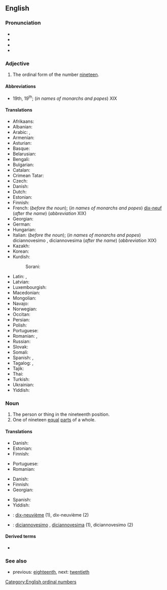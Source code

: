 ==English==
{{number box|en|19}}

===Pronunciation===
* {{IPA|en|/ˌnaɪnˈtiːnθ/}}
* {{audio|en|En-us-nineteenth.ogg|Audio (US)}}
* {{rhymes|en|iːnθ}}
* {{hyphenation|en|nine|teenth}}

===Adjective===
{{en-adj|-}}

# The ordinal form of the number [[nineteen]].

====Abbreviations====
* 19th, 19<sup>th</sup>; (''in names of monarchs and popes'') XIX

====Translations====
{{trans-top-also|the ordinal form of the number nineteen|19th}}
* Afrikaans: {{t+|af|negentiende}}
* Albanian: {{t+|sq|nëntëmbëdhjetë}}
* Arabic: {{t|ar|تَاسِعَ عَشَرَ|m}}, {{t|ar|تَاسِعَةَ عَشْرَةَ|f}}
* Armenian: {{t+|hy|տասնիններորդ}}
* Asturian: {{t+|ast|decimonovenu}}
* Basque: {{t|eu|hemeretzigarren}}
* Belarusian: {{t|be|дзевятна́ццаты}}
* Bengali: {{t|bn|ঊনবিংশ}}
* Bulgarian: {{t|bg|деветнадесети}}
* Catalan: {{t+|ca|dinovè}}
* Crimean Tatar: {{t|crh|on doquzıncı}}
* Czech: {{t+|cs|devatenáctý}}
* Danish: {{t+|da|nittende}}
* Dutch: {{t+|nl|negentiende}}
* Estonian: {{t+|et|üheksateistkümnes}}
* Finnish: {{t|fi|yhdeksästoista}}
* French: {{t+|fr|dix-neuvième}} (''before the noun''); (''in names of monarchs and popes'') [[dix-neuf]] (''after the name'') (''abbreviation'' XIX)
* Georgian: {{t|ka|მეცხრამეტე}}
* German: {{t+|de|neunzehnte}}
* Hungarian: {{t+|hu|tizenkilencedik}}
* Italian: {{t+|it|diciannovesimo}} (''before the noun''); (''in names of monarchs and popes'') diciannovesimo {{g|m}}, diciannovesima {{g|f}} (''after the name'') (''abbreviation'' XIX)
* Kazakh: {{t|kk|он тоғызыншы|sc=Cyrl}}
* Korean: {{t+|ko|열아홉째|tr=yeolapobjjae}}
* Kurdish:
*: Sorani: {{t+|ku|نۆزده‌یه‌م}}
{{trans-mid}}
* Latin: {{t|la|ūndēvīcēsimus}}, {{t|la|nōnus decimus}}
* Latvian: {{t|lv|deviņpadsmitais}}
* Luxembourgish: {{t|lb|nonzéngt}}
* Macedonian: {{t|mk|деветнаесетти}}
* Mongolian: {{t|mn|арван есдүгээр|sc=Cyrl}}
* Navajo: {{t|nv|nahastʼéítsʼáadah góneʼ}}
* Norwegian: {{t|no|nittende}}
* Occitan: {{t|oc|dètz-e-noven}}
* Persian: {{t+|fa|نوزدهم|tr=nuzdahom}}
* Polish: {{t+|pl|dziewiętnasty}}
* Portuguese: {{t|pt|décimo nono}}
* Romanian: {{t+|ro|nouăsprezecelea}}, {{t|ro|nouășpelea}} {{qualifier|informal}}
* Russian: {{t+|ru|девятна́дцатый}}
* Slovak: {{t+|sk|devätnásty}}
* Somali: {{t|so|sagaal iyo tobnaadna}}
* Spanish: {{t+|es|decimonoveno}}, {{t+|es|decimonono}}
* Tagalog: {{t|tl|panlabinsiyam}}, {{t|tl|ikalabinsiyam}}
* Tajik: {{t|tg|нуздаҳум|sc=Cyrl}}
* Thai: {{t|th|ที่สิบเก้า}}
* Turkish: {{t|tr|on dokuzuncu}}
* Ukrainian: {{t+|uk|дев'ятна́дцятий}}
* Yiddish: {{t|yi|נײַנצנט}}
{{trans-bottom}}

===Noun===
{{en-noun}}

# The person or thing in the nineteenth position.
# One of nineteen [[equal]] [[parts]] of a whole.

====Translations====
{{trans-top|person or thing in the nineteenth position}}
* Danish: {{t|da|nittener|c}}
* Estonian: {{t|et|üheksateistkümnes}}
* Finnish: {{t|fi|yhdeksästoista}}
{{trans-mid}}
* Portuguese: {{t|pt|décimo nono|m}}
* Romanian: {{t+|ro|nouăsprezecelea|m}}
{{trans-bottom}}

{{trans-top|one of nineteen equal parts of a whole}}
* Danish: {{t|da|nittendedel|c}}
* Finnish: {{t|fi|yhdeksästoistaosa}}
* Georgian: {{t|ka|მეცხრამეტედი}}
{{trans-mid}}
* Spanish: {{t+|es|diecinueveavo}} {{qualifier|adj.}}
* Yiddish: {{t|yi|נײַנצנטל|n}}
{{trans-bottom}}

{{checktrans-top}}
* {{ttbc|fr}}: [[dix-neuvième]] {{g|m|f}} (1), dix-neuvième {{g|m}} (2)
{{trans-mid}}
* {{ttbc|it}}: [[diciannovesimo]] {{g|m}}, [[diciannovesima]] {{g|f}} (1), diciannovesimo {{g|m}} (2)
{{trans-bottom}}

====Derived terms====
* {{l|en|nineteenth hole}}

===See also===
* previous: [[eighteenth]], next: [[twentieth]]

[[Category:English ordinal numbers]]